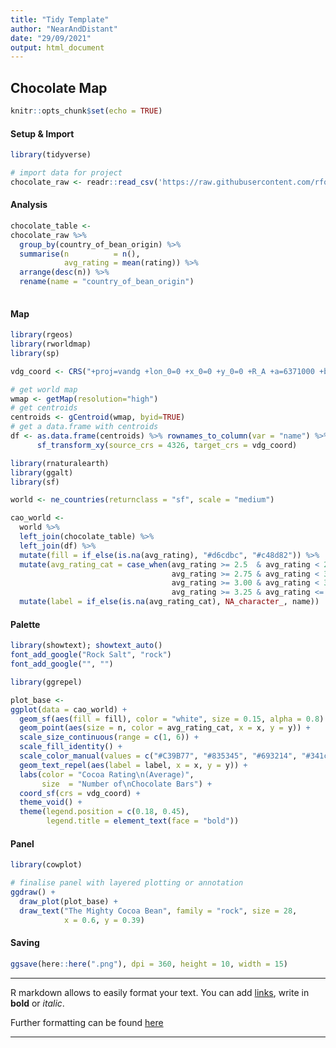 ```yaml
---
title: "Tidy Template"
author: "NearAndDistant"
date: "29/09/2021"
output: html_document
---
```


##  Chocolate Map

```r
knitr::opts_chunk$set(echo = TRUE)
```

#### Setup & Import
```r
library(tidyverse)

# import data for project
chocolate_raw <- readr::read_csv('https://raw.githubusercontent.com/rfordatascience/tidytuesday/master/data/2022/2022-01-18/chocolate.csv')

```

#### Analysis
```r

chocolate_table <-
chocolate_raw %>%
  group_by(country_of_bean_origin) %>%
  summarise(n          = n(),
            avg_rating = mean(rating)) %>%
  arrange(desc(n)) %>%
  rename(name = "country_of_bean_origin")
  
```

#### Map
```r
library(rgeos)
library(rworldmap)
library(sp)

vdg_coord <- CRS("+proj=vandg +lon_0=0 +x_0=0 +y_0=0 +R_A +a=6371000 +b=6371000 +units=m +no_defs")

# get world map
wmap <- getMap(resolution="high")
# get centroids
centroids <- gCentroid(wmap, byid=TRUE)
# get a data.frame with centroids
df <- as.data.frame(centroids) %>% rownames_to_column(var = "name") %>% 
      sf_transform_xy(source_crs = 4326, target_crs = vdg_coord)

library(rnaturalearth)
library(ggalt)
library(sf)

world <- ne_countries(returnclass = "sf", scale = "medium")

cao_world <- 
  world %>% 
  left_join(chocolate_table) %>% 
  left_join(df) %>%
  mutate(fill = if_else(is.na(avg_rating), "#d6cdbc", "#c48d82")) %>%
  mutate(avg_rating_cat = case_when(avg_rating >= 2.5  & avg_rating < 2.75   ~ "2.50 - 3.00",
                                    avg_rating >= 2.75 & avg_rating < 3      ~ "2.75 - 3.00",
                                    avg_rating >= 3.00 & avg_rating < 3.25   ~ "3.00 - 3.25",
                                    avg_rating >= 3.25 & avg_rating <= 3.50  ~ "3.25 - 3.50")) %>%
  mutate(label = if_else(is.na(avg_rating_cat), NA_character_, name))

```

#### Palette
```r
library(showtext); showtext_auto()
font_add_google("Rock Salt", "rock")
font_add_google("", "")
```

```r
library(ggrepel)

plot_base <- 
ggplot(data = cao_world) +
  geom_sf(aes(fill = fill), color = "white", size = 0.15, alpha = 0.8) +
  geom_point(aes(size = n, color = avg_rating_cat, x = x, y = y)) +
  scale_size_continuous(range = c(1, 6)) +
  scale_fill_identity() +
  scale_color_manual(values = c("#C39B77", "#835345", "#693214", "#341c14"), na.translate = FALSE) +
  geom_text_repel(aes(label = label, x = x, y = y)) + 
  labs(color = "Cocoa Rating\n(Average)",
       size  = "Number of\nChocolate Bars") +
  coord_sf(crs = vdg_coord) + 
  theme_void() +
  theme(legend.position = c(0.18, 0.45),
        legend.title = element_text(face = "bold"))

```

#### Panel
```r
library(cowplot)

# finalise panel with layered plotting or annotation
ggdraw() +
  draw_plot(plot_base) +
  draw_text("The Mighty Cocoa Bean", family = "rock", size = 28,
            x = 0.6, y = 0.39) 

```

#### Saving
```r

ggsave(here::here(".png"), dpi = 360, height = 10, width = 15)

```

***

R markdown allows to easily format your text. You can add [links](www.r-graph-gallery.com), write in **bold** or *italic*.

Further formatting can be found [here](https://holtzy.github.io/Pimp-my-rmd/)

***